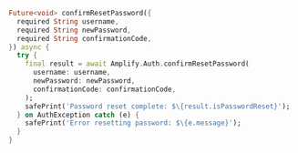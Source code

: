 ```dart
Future<void> confirmResetPassword({
  required String username,
  required String newPassword,
  required String confirmationCode,
}) async {
  try {
    final result = await Amplify.Auth.confirmResetPassword(
      username: username,
      newPassword: newPassword,
      confirmationCode: confirmationCode,
    );
    safePrint('Password reset complete: $\{result.isPasswordReset}');
  } on AuthException catch (e) {
    safePrint('Error resetting password: $\{e.message}');
  }
}
```
